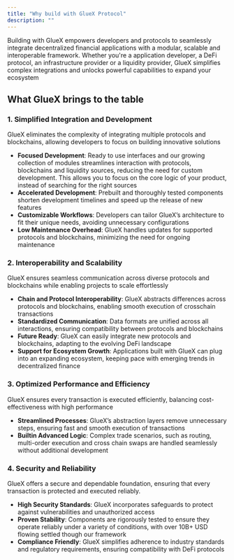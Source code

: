 ```yaml
---
title: "Why build with GlueX Protocol"
description: ""
---
```


Building with GlueX empowers developers and protocols to seamlessly integrate decentralized financial applications with a modular, scalable and interoperable framework. Whether you're a application developer, a DeFi protocol, an infrastructure provider or a liquidity provider, GlueX simplifies complex integrations and unlocks powerful capabilities to expand your ecosystem

## What GlueX brings to the table

### 1. Simplified Integration and Development

GlueX eliminates the complexity of integrating multiple protocols and blockchains, allowing developers to focus on building innovative solutions

- **Focused Development**: Ready to use interfaces and our growing collection of modules streamlines interaction with protocols, blockchains and liquidity sources, reducing the need for custom development. This allows you to focus on the core logic of your product, instead of searching for the right sources
- **Accelerated Development**: Prebuilt and thoroughly tested components shorten development timelines and speed up the release of new features
- **Customizable Workflows**: Developers can tailor GlueX’s architecture to fit their unique needs, avoiding unnecessary configurations
- **Low Maintenance Overhead**: GlueX handles updates for supported protocols and blockchains, minimizing the need for ongoing maintenance

### 2. Interoperability and Scalability

GlueX ensures seamless communication across diverse protocols and blockchains while enabling projects to scale effortlessly

- **Chain and Protocol Interoperability**: GlueX abstracts differences across protocols and blockchains, enabling smooth execution of crosschain transactions
- **Standardized Communication**: Data formats are unified across all interactions, ensuring compatibility between protocols and blockchains
- **Future Ready**: GlueX can easily integrate new protocols and blockchains, adapting to the evolving DeFi landscape
- **Support for Ecosystem Growth**: Applications built with GlueX can plug into an expanding ecosystem, keeping pace with emerging trends in decentralized finance

### 3. Optimized Performance and Efficiency

GlueX ensures every transaction is executed efficiently, balancing cost-effectiveness with high performance

- **Streamlined Processes**: GlueX’s abstraction layers remove unnecessary steps, ensuring fast and smooth execution of transactions
- **Builtin Advanced Logic**: Complex trade scenarios, such as routing, multi-order execution and cross chain swaps are handled seamlessly without additional development

### 4. Security and Reliability

GlueX offers a secure and dependable foundation, ensuring that every transaction is protected and executed reliably.

- **High Security Standards**: GlueX incorporates safeguards to protect against vulnerabilities and unauthorized access
- **Proven Stability**: Components are rigorously tested to ensure they operate reliably under a variety of conditions, with over 10B+ USD flowing settled though our framework
- **Compliance Friendly**: GlueX simplifies adherence to industry standards and regulatory requirements, ensuring compatibility with DeFi protocols
